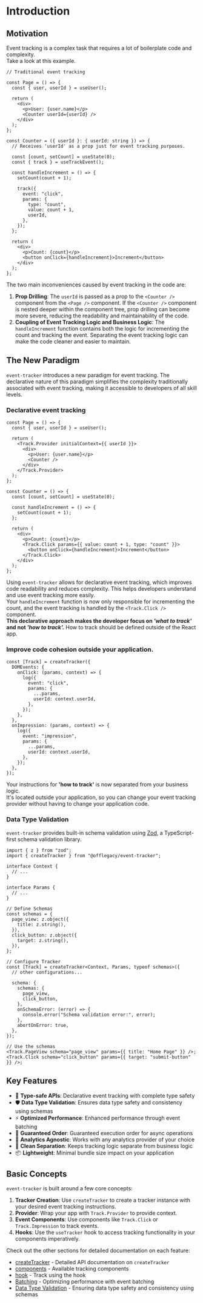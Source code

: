 # Introduction

## Motivation

Event tracking is a complex task that requires a lot of boilerplate code and complexity.  
Take a look at this example.

```tsx {14,15, 23-30}
// Traditional event tracking

const Page = () => {
  const { user, userId } = useUser();

  return (
    <div>
      <p>User: {user.name}</p>
      <Counter userId={userId} />
    </div>
  );
};

const Counter = ({ userId }: { userId: string }) => {
  // Receives 'userId' as a prop just for event tracking purposes.

  const [count, setCount] = useState(0);
  const { track } = useTrackEvent();

  const handleIncrement = () => {
    setCount(count + 1);

    track({
      event: "click",
      params: {
        type: "count",
        value: count + 1,
        userId,
      },
    });
  };

  return (
    <div>
      <p>Count: {count}</p>
      <button onClick={handleIncrement}>Increment</button>
    </div>
  );
};
```

The two main inconveniences caused by event tracking in the code are:

1. **Prop Drilling**: The `userId` is passed as a prop to the `<Counter />` component from the `<Page />` component. If the `<Counter />` component is nested deeper within the component tree, prop drilling can become more severe, reducing the readability and maintainability of the code.
2. **Coupling of Event Tracking Logic and Business Logic**: The `handleIncrement` function contains both the logic for incrementing the count and tracking the event. Separating the event tracking logic can make the code cleaner and easier to maintain.

## The New Paradigm

`event-tracker` introduces a new paradigm for event tracking.
The declarative nature of this paradigm simplifies
the complexity traditionally associated with event tracking, making it accessible to developers of all skill levels.

### Declarative event tracking

```tsx {5, 10, 24, 26}
const Page = () => {
  const { user, userId } = useUser();

  return (
    <Track.Provider initialContext={{ userId }}>
      <div>
        <p>User: {user.name}</p>
        <Counter />
      </div>
    </Track.Provider>
  );
};

const Counter = () => {
  const [count, setCount] = useState(0);

  const handleIncrement = () => {
    setCount(count + 1);
  };

  return (
    <div>
      <p>Count: {count}</p>
      <Track.Click params={{ value: count + 1, type: "count" }}>
        <button onClick={handleIncrement}>Increment</button>
      </Track.Click>
    </div>
  );
};
```

Using `event-tracker` allows for declarative event tracking, which improves code readability and reduces complexity. This helps developers understand and use event tracking more easily.  
Your `handleIncrement` function is now only responsible for incrementing the count, and the event tracking is handled by the `<Track.Click />` component.  
**This declarative approach makes the developer focus on _'what to track'_ and not _'how to track'._**
How to track should be defined outside of the React app.

### Improve code cohesion outside your application.

```tsx
const [Track] = createTracker({
  DOMEvents: {
    onClick: (params, context) => {
      log({
        event: "click",
        params: {
          ...params,
          userId: context.userId,
        },
      });
    },
  },
  onImpression: (params, context) => {
    log({
      event: "impression",
      params: {
        ...params,
        userId: context.userId,
      },
    });
  },
});
```

Your instructions for **'how to track'** is now separated from your business logic.  
It's located outside your application, so you can change your event tracking provider without having to change your application code.

### Data Type Validation

`event-tracker` provides built-in schema validation using [Zod](https://zod.dev/), a TypeScript-first schema validation library.

```tsx
import { z } from "zod";
import { createTracker } from "@offlegacy/event-tracker";

interface Context {
  // ...
}

interface Params {
  // ...
}

// Define Schemas
const schemas = {
  page_view: z.object({
    title: z.string(),
  }),
  click_button: z.object({
    target: z.string(),
  }),
};

// Configure Tracker
const [Track] = createTracker<Context, Params, typeof schemas>({
  // other configurations...

  schema: {
    schemas: {
      page_view,
      click_button,
    },
    onSchemaError: (error) => {
      console.error("Schema validation error:", error);
    },
    abortOnError: true,
  },
});

// Use the schemas
<Track.PageView schema="page_view" params={{ title: "Home Page" }} />;
<Track.Click schema="click_button" params={{ target: "submit-button" }} />;
```

## Key Features

- 🎯 **Type-safe APIs**: Declarative event tracking with complete type safety
- 🛡️ **Data Type Validation**: Ensures data type safety and consistency using schemas
- ⚡️ **Optimized Performance**: Enhanced performance through event batching
- 🔄 **Guaranteed Order**: Guaranteed execution order for async operations
- 🔌 **Analytics Agnostic**: Works with any analytics provider of your choice
- 🧩 **Clean Separation**: Keeps tracking logic separate from business logic
- 📦 **Lightweight**: Minimal bundle size impact on your application

## Basic Concepts

`event-tracker` is built around a few core concepts:

1. **Tracker Creation**: Use `createTracker` to create a tracker instance with your desired event tracking instructions.
2. **Provider**: Wrap your app with `Track.Provider` to provide context.
3. **Event Components**: Use components like `Track.Click` or `Track.Impression` to track events.
4. **Hooks**: Use the `useTracker` hook to access tracking functionality in your components imperatively.

Check out the other sections for detailed documentation on each feature:

- [createTracker](/docs/create-tracker) - Detailed API documentation on `createTracker`
- [components](/docs/components) - Available tracking components
- [hook](/docs/hook) - Track using the hook
- [Batching](/docs/batching) - Optimizing performance with event batching
- [Data Type Validation](/docs/data-type-validation) - Ensuring data type safety and consistency using schemas
